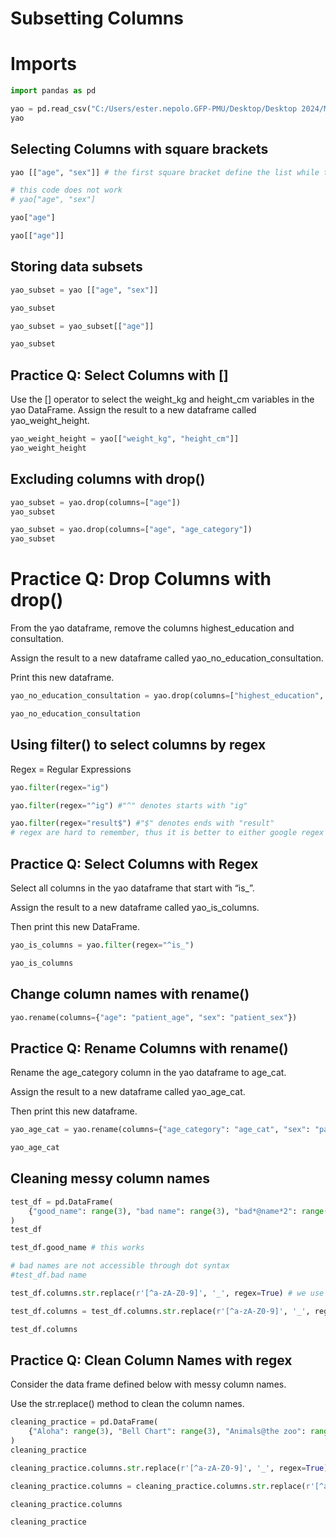 
# Subsetting Columns 

# Imports


```python
import pandas as pd

```


```python
yao = pd.read_csv("C:/Users/ester.nepolo.GFP-PMU/Desktop/Desktop 2024/My Courses/Python/graph_courses_python/data/yaounde_data.csv")
yao
```


## Selecting Columns with square brackets


```python
yao [["age", "sex"]] # the first square bracket define the list while the second square bracket allow us to access the variable within the dataframe
```


```python
# this code does not work
# yao["age", "sex"]
```


```python
yao["age"]
```


```python
yao[["age"]]
```

## Storing data subsets


```python
yao_subset = yao [["age", "sex"]]

```


```python
yao_subset
```


```python
yao_subset = yao_subset[["age"]]
```


```python
yao_subset
```

## Practice Q: Select Columns with []

Use the [] operator to select the weight_kg and height_cm variables in the yao DataFrame. Assign the result to a new dataframe called yao_weight_height. 


```python
yao_weight_height = yao[["weight_kg", "height_cm"]]
yao_weight_height
```

##  Excluding columns with drop()


```python
yao_subset = yao.drop(columns=["age"])
yao_subset
```


```python
yao_subset = yao.drop(columns=["age", "age_category"])
yao_subset
```

# Practice Q: Drop Columns with drop()

From the yao dataframe, remove the columns highest_education and consultation. 

Assign the result to a new dataframe called yao_no_education_consultation. 

Print this new dataframe.


```python
yao_no_education_consultation = yao.drop(columns=["highest_education", "consultation"])

yao_no_education_consultation
```

## Using filter() to select columns by regex

Regex = Regular Expressions


```python
yao.filter(regex="ig")
```

```python
yao.filter(regex="^ig") #"^" denotes starts with "ig"
```

```python
yao.filter(regex="result$") #"$" denotes ends with "result"
# regex are hard to remember, thus it is better to either google regex cheatseats or ask ChatGpt
```

## Practice Q: Select Columns with Regex

Select all columns in the yao dataframe that start with “is_”.

Assign the result to a new dataframe called yao_is_columns. 

Then print this new DataFrame.


```python
yao_is_columns = yao.filter(regex="^is_")

yao_is_columns
```

## Change column names with rename()

```python
yao.rename(columns={"age": "patient_age", "sex": "patient_sex"})
```

## Practice Q: Rename Columns with rename()

Rename the age_category column in the yao dataframe to age_cat. 

Assign the result to a new dataframe called yao_age_cat. 

Then print this new dataframe.

```python
yao_age_cat = yao.rename(columns={"age_category": "age_cat", "sex": "patient_sex"})

yao_age_cat
```

## Cleaning messy column names


```python
test_df = pd.DataFrame(
    {"good_name": range(3), "bad name": range(3), "bad*@name*2": range(3)}
)
test_df
```


```python
test_df.good_name # this works
```


```python
# bad names are not accessible through dot syntax
#test_df.bad name
```


```python
test_df.columns.str.replace(r'[^a-zA-Z0-9]', '_', regex=True) # we use regex to clean, replace bad names with undescores, starts with small letter etc
```


```python
test_df.columns = test_df.columns.str.replace(r'[^a-zA-Z0-9]', '_', regex=True)

test_df.columns
```

## Practice Q: Clean Column Names with regex

Consider the data frame defined below with messy column names. 

Use the str.replace() method to clean the column names.


```python
cleaning_practice = pd.DataFrame(
    {"Aloha": range(3), "Bell Chart": range(3), "Animals@the zoo": range(3)}
)
cleaning_practice
```

```python
cleaning_practice.columns.str.replace(r'[^a-zA-Z0-9]', '_', regex=True)
```

```python
cleaning_practice.columns = cleaning_practice.columns.str.replace(r'[^a-zA-Z0-9]', '_', regex=True)

cleaning_practice.columns
```


```python
cleaning_practice
```